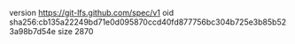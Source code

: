 version https://git-lfs.github.com/spec/v1
oid sha256:cb135a22249bd71e0d095870ccd40fd877756bc304b725e3b85b523a98b7d54e
size 2870
